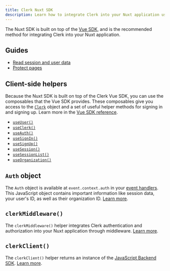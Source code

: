 ```yaml
---
title: Clerk Nuxt SDK
description: Learn how to integrate Clerk into your Nuxt application using the Clerk Nuxt SDK.
---
```


The Nuxt SDK is built on top of the [Vue SDK](/docs/references/vue/overview), and is the recommended method for integrating Clerk into your Nuxt application.

## Guides

- [Read session and user data](/docs/references/nuxt/read-session-data)
- [Protect pages](/docs/references/nuxt/protect-pages)

## Client-side helpers

Because the Nuxt SDK is built on top of the Clerk Vue SDK, you can use the composables that the Vue SDK provides. These composables give you access to the [`Clerk`](/docs/references/javascript/clerk/clerk) object and a set of useful helper methods for signing in and signing up. Learn more in the [Vue SDK reference](/docs/references/vue/overview).

- [`useUser()`](/docs/references/vue/use-user)
- [`useClerk()`](/docs/references/vue/use-clerk)
- [`useAuth()`](/docs/references/vue/use-auth)
- [`useSignIn()`](/docs/references/vue/use-sign-in)
- [`useSignUp()`](/docs/references/vue/use-sign-up)
- [`useSession()`](/docs/references/vue/use-session)
- [`useSessionList()`](/docs/references/vue/use-session-list)
- [`useOrganization()`](/docs/references/vue/use-organization)

## `Auth` object

The `Auth` object is available at `event.context.auth` in your [event handlers](https://h3.unjs.io/guide/event-handler). This JavaScript object contains important information like session data, your user's ID, as well as their organization ID. [Learn more](/docs/references/nextjs/auth-object).

## `clerkMiddleware()`

The `clerkMiddleware()` helper integrates Clerk authentication and authorization into your Nuxt application through middleware. [Learn more](/docs/references/nuxt/clerk-middleware).

## `clerkClient()`

The `clerkClient()` helper returns an instance of the [JavaScript Backend SDK](/docs/references/backend/overview). [Learn more](/docs/references/nuxt/read-session-data#clerk-client).
